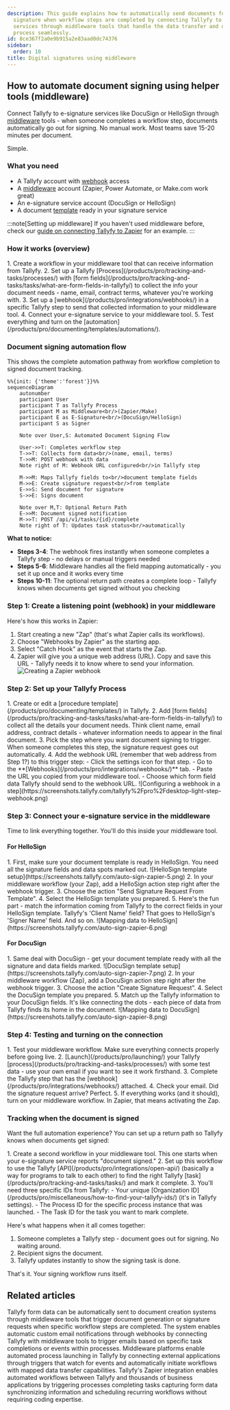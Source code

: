 ```yaml
---
description: This guide explains how to automatically send documents for electronic
  signature when workflow steps are completed by connecting Tallyfy to e-signature
  services through middleware tools that handle the data transfer and document creation
  process seamlessly.
id: 8ce367f2a0e9b915a2e83aad0dc74376
sidebar:
  order: 10
title: Digital signatures using middleware
---
```



## How to automate document signing using helper tools (middleware)

Connect Tallyfy to e-signature services like DocuSign or HelloSign through [middleware](/products/pro/integrations/middleware/) tools - when someone completes a workflow step, documents automatically go out for signing. No manual work. Most teams save 15-20 minutes per document.

Simple.

### What you need
- A Tallyfy account with [webhook](/products/pro/integrations/webhooks/) access
- A [middleware](/products/pro/integrations/middleware/) account (Zapier, Power Automate, or Make.com work great)
- An e-signature service account (DocuSign or HelloSign)
- A document [template](/products/pro/documenting/templates/) ready in your signature service

:::note[Setting up middleware]
If you haven't used middleware before, check our [guide on connecting Tallyfy to Zapier](/products/pro/integrations/middleware/zapier/how-to-connect-your-tallyfy-account-to-zapier/) for an example.
:::

### How it works (overview)
<Steps>
1. Create a workflow in your middleware tool that can receive information from Tallyfy.
2. Set up a Tallyfy [Process](/products/pro/tracking-and-tasks/processes/) with [form fields](/products/pro/tracking-and-tasks/tasks/what-are-form-fields-in-tallyfy/) to collect the info your document needs - name, email, contract terms, whatever you're working with.
3. Set up a [webhook](/products/pro/integrations/webhooks/) in a specific Tallyfy step to send that collected information to your middleware tool.
4. Connect your e-signature service to your middleware tool.
5. Test everything and turn on the [automation](/products/pro/documenting/templates/automations/).
</Steps>

### Document signing automation flow

This shows the complete automation pathway from workflow completion to signed document tracking.

```mermaid
%%{init: {'theme':'forest'}}%%
sequenceDiagram
    autonumber
    participant User
    participant T as Tallyfy Process
    participant M as Middleware<br/>(Zapier/Make)
    participant E as E-Signature<br/>(DocuSign/HelloSign)
    participant S as Signer
    
    Note over User,S: Automated Document Signing Flow
    
    User->>T: Completes workflow step
    T->>T: Collects form data<br/>(name, email, terms)
    T->>M: POST webhook with data
    Note right of M: Webhook URL configured<br/>in Tallyfy step
    
    M->>M: Maps Tallyfy fields to<br/>document template fields
    M->>E: Create signature request<br/>from template
    E->>S: Send document for signature
    S->>E: Signs document
    
    Note over M,T: Optional Return Path
    E->>M: Document signed notification
    M->>T: POST /api/v1/tasks/{id}/complete
    Note right of T: Updates task status<br/>automatically
```

**What to notice:**
- **Steps 3-4**: The webhook fires instantly when someone completes a Tallyfy step - no delays or manual triggers needed
- **Steps 5-6**: Middleware handles all the field mapping automatically - you set it up once and it works every time
- **Steps 10-11**: The optional return path creates a complete loop - Tallyfy knows when documents get signed without you checking

### Step 1: Create a listening point (webhook) in your middleware

Here's how this works in Zapier:
<Steps>
1. Start creating a new "Zap" (that's what Zapier calls its workflows).
2. Choose "Webhooks by Zapier" as the starting app.
3. Select "Catch Hook" as the event that starts the Zap.
4. Zapier will give you a unique web address (URL). Copy and save this URL - Tallyfy needs it to know where to send your information.
   ![Creating a Zapier webhook](https://screenshots.tallyfy.com/auto-sign-zapier-1.png)
</Steps>

### Step 2: Set up your Tallyfy Process

<Steps>
1. Create or edit a [procedure template](/products/pro/documenting/templates/) in Tallyfy.
2. Add [form fields](/products/pro/tracking-and-tasks/tasks/what-are-form-fields-in-tallyfy/) to collect all the details your document needs. Think client name, email address, contract details - whatever information needs to appear in the final document.
3. Pick the step where you want document signing to trigger. When someone completes this step, the signature request goes out automatically.
4. Add the webhook URL (remember that web address from Step 1?) to this trigger step:
   - Click the settings icon for that step.
   - Go to the **[Webhooks](/products/pro/integrations/webhooks/)** tab.
   - Paste the URL you copied from your middleware tool.
   - Choose which form field data Tallyfy should send to the webhook URL.
   ![Configuring a webhook in a step](https://screenshots.tallyfy.com/tallyfy%2Fpro%2Fdesktop-light-step-webhook.png)
</Steps>

### Step 3: Connect your e-signature service in the middleware

Time to link everything together. You'll do this inside your middleware tool.

#### For HelloSign
<Steps>
1. First, make sure your document template is ready in HelloSign. You need all the signature fields and data spots marked out.
   ![HelloSign template setup](https://screenshots.tallyfy.com/auto-sign-zapier-5.png)
2. In your middleware workflow (your Zap), add a HelloSign action step right after the webhook trigger.
3. Choose the action "Send Signature Request From Template".
4. Select the HelloSign template you prepared.
5. Here's the fun part - match the information coming from Tallyfy to the correct fields in your HelloSign template. Tallyfy's 'Client Name' field? That goes to HelloSign's 'Signer Name' field. And so on.
   ![Mapping data to HelloSign](https://screenshots.tallyfy.com/auto-sign-zapier-6.png)
</Steps>

#### For DocuSign
<Steps>
1. Same deal with DocuSign - get your document template ready with all the signature and data fields marked.
   ![DocuSign template setup](https://screenshots.tallyfy.com/auto-sign-zapier-7.png)
2. In your middleware workflow (Zap), add a DocuSign action step right after the webhook trigger.
3. Choose the action "Create Signature Request".
4. Select the DocuSign template you prepared.
5. Match up the Tallyfy information to your DocuSign fields. It's like connecting the dots - each piece of data from Tallyfy finds its home in the document.
   ![Mapping data to DocuSign](https://screenshots.tallyfy.com/auto-sign-zapier-8.png)
</Steps>

### Step 4: Testing and turning on the connection
<Steps>
1. Test your middleware workflow. Make sure everything connects properly before going live.
2. [Launch](/products/pro/launching/) your Tallyfy [process](/products/pro/tracking-and-tasks/processes/) with some test data - use your own email if you want to see it work firsthand.
3. Complete the Tallyfy step that has the [webhook](/products/pro/integrations/webhooks/) attached.
4. Check your email. Did the signature request arrive? Perfect.
5. If everything works (and it should), turn on your middleware workflow. In Zapier, that means activating the Zap.
</Steps>

### Tracking when the document is signed

Want the full automation experience? You can set up a return path so Tallyfy knows when documents get signed:

<Steps>
1. Create a second workflow in your middleware tool. This one starts when your e-signature service reports "document signed."
2. Set up this workflow to use the Tallyfy [API](/products/pro/integrations/open-api/) (basically a way for programs to talk to each other) to find the right Tallyfy [task](/products/pro/tracking-and-tasks/tasks/) and mark it complete.
3. You'll need three specific IDs from Tallyfy:
   - Your unique [Organization ID](/products/pro/miscellaneous/how-to-find-your-tallyfy-ids/) (it's in Tallyfy settings).
   - The Process ID for the specific process instance that was launched.
   - The Task ID for the task you want to mark complete.
</Steps>

Here's what happens when it all comes together:
1. Someone completes a Tallyfy step - document goes out for signing. No waiting around.
2. Recipient signs the document.
3. Tallyfy updates instantly to show the signing task is done.

That's it. Your signing workflow runs itself.


## Related articles
<CardGrid>
<LinkTitleCard header="<b>Documents > Send data to document creation systems</b>" href="/products/pro/documenting/documents/how-to-generate-documents-from-form-fields/" > Tallyfy form data can be automatically sent to document creation systems through middleware tools that trigger document generation or signature requests when specific workflow steps are completed. </LinkTitleCard>
<LinkTitleCard header="<b>Webhooks > Send emails using webhooks</b>" href="/products/pro/integrations/webhooks/how-can-i-send-emails-using-webhooks-in-tallyfy/" > The system enables automatic custom email notifications through webhooks by connecting Tallyfy with middleware tools to trigger emails based on specific task completions or events within processes. </LinkTitleCard>
<LinkTitleCard header="<b>Triggers > Launch via middleware</b>" href="/products/pro/launching/triggers/via-middleware/" > Middleware platforms enable automated process launching in Tallyfy by connecting external applications through triggers that watch for events and automatically initiate workflows with mapped data transfer capabilities. </LinkTitleCard>
<LinkTitleCard header="<b>Middleware > Zapier</b>" href="/products/pro/integrations/middleware/zapier/" > Tallyfy's Zapier integration enables automated workflows between Tallyfy and thousands of business applications by triggering processes completing tasks capturing form data synchronizing information and scheduling recurring workflows without requiring coding expertise. </LinkTitleCard>
</CardGrid>